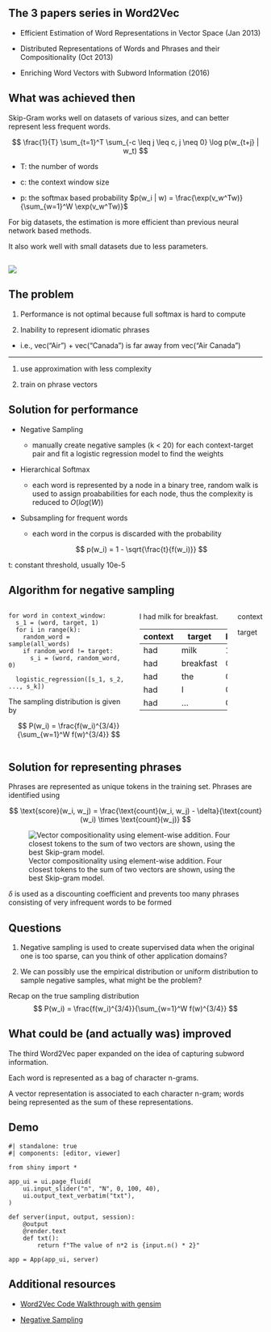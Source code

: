 ## The 3 papers series in Word2Vec

- Efficient Estimation of Word Representations in Vector Space (Jan 2013)

- [Distributed Representations of Words and Phrases and their Compositionality]{.yellow} (Oct 2013)

- Enriching Word Vectors with Subword Information (2016)

## What was achieved then

Skip-Gram works well on datasets of various sizes, and can better represent less frequent words.

$$
\frac{1}{T} \sum_{t=1}^T \sum_{-c \leq j \leq c, j \neq 0} \log p(w_{t+j} | w_t)
$$


::: {.aside}

- T: the number of words

- c: the context window size

- p: the softmax based probability $p(w_i | w) = \frac{\exp(v_w^Tw)}{\sum_{w=1}^W \exp(v_w^Tw)}$


:::

For big datasets, the estimation is more efficient than previous neural network based methods.

It also work well with small datasets due to less parameters.

##

![](https://www.baeldung.com/wp-content/uploads/sites/4/2021/03/Screenshot-2021-03-05-at-11.29.31-1024x616-1.png)

## The problem

<!-- * worse representation of frequent words (compared to CBOW) -->

1. Performance is not optimal because full softmax is hard to compute

2. Inability to represent idiomatic phrases

  - i.e., vec("Air") + vec("Canada") is far away from vec("Air Canada")

::: {.fragment .fade-up}

<hr />

1. use approximation with less complexity

3. train on phrase vectors

:::



## Solution for performance

- Negative Sampling

  - manually create negative samples (k < 20) for each context-target pair and fit a logistic regression model to find the weights

- Hierarchical Softmax
  - each word is represented by a node in a binary tree, random walk is used to assign proababilities for each node, thus the complexity is reduced to $O(log(W))$

- Subsampling for frequent words

  - each word in the corpus is discarded with the probability

  $$
  p(w_i) = 1 - \sqrt{\frac{t}{f(w_i)}}
  $$


::: {.aside}

t: constant threshold, usually 10e-5

:::

## Algorithm for negative sampling

:::: {.columns}

::: {.column width="55%"}
```.python
for word in context_window:
  s_1 = (word, target, 1)
  for i in range(k):
    random_word = sample(all_words)
    if random_word != target:
      s_i = (word, random_word, 0)

  logistic_regression([s_1, s_2, ..., s_k])
```

The sampling distribution is given by

$$
P(w_i) = \frac{f(w_i)^{3/4}}{\sum_{w=1}^W f(w)^{3/4}}
$$


:::

::: {.column width="40%"}

I [had]{.blue} [milk]{.yellow} for breakfast.

context | target | label
--- | --- | ---
had | milk | 1
had | breakfast | 0
had | the | 0
had | I | 0
had | ... | 0

:::

::: {.aside}

[context]{.blue}

[target]{.yellow}

:::

::::

## Solution for representing phrases

Phrases are represented as unique tokens in the training set. Phrases are identified using

$$
\text{score}(w_i, w_j) = \frac{\text{count}(w_i, w_j) - \delta}{\text{count}(w_i) \times \text{count}(w_j)}
$$


![Vector compositionality using element-wise addition. Four closest tokens to the sum of two
vectors are shown, using the best Skip-gram model.](composability.png)

::: {.aside}

$\delta$ is used as a discounting coefficient and prevents too many phrases consisting of very infrequent words to be formed

:::

## Questions

::: {.fragment}

1. Negative sampling is used to create supervised data when the original one is too sparse, can you think of other application domains?

:::

::: {.fragment}

2. We can possibly use the empirical distribution or uniform distribution to sample negative samples, what might be the problem?

Recap on the true sampling distribution
    $$
    P(w_i) = \frac{f(w_i)^{3/4}}{\sum_{w=1}^W f(w)^{3/4}}
    $$
:::


## What could be (and actually was) improved

The third Word2Vec paper expanded on the idea of capturing subword information.

Each word is represented as a bag of character n-grams.

A vector representation is associated to each character n-gram; words being represented as the sum of these representations.

## Demo


```shinylive-python
#| standalone: true
#| components: [editor, viewer]

from shiny import *

app_ui = ui.page_fluid(
    ui.input_slider("n", "N", 0, 100, 40),
    ui.output_text_verbatim("txt"),
)

def server(input, output, session):
    @output
    @render.text
    def txt():
        return f"The value of n*2 is {input.n() * 2}"

app = App(app_ui, server)

```



## Additional resources

- [Word2Vec Code Walkthrough with gensim](https://gist.github.com/aparrish/2f562e3737544cf29aaf1af30362f469)

- [Negative Sampling](https://www.youtube.com/watch?v=4PXILCmVK4Q)